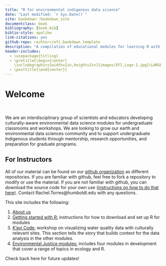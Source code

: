 ```yaml
--- 
title: "R for environmental indigenous data science"
date: "Last modified: `r Sys.Date()`"
site: bookdown::bookdown_site
documentclass: book
bibliography: [book.bib]
biblio-style: apalike
link-citations: yes
github-repo: rachtorr/efi_bookdown_template
description: "A compilation of educational modules for learning R with environmental data "
header-includes:
  - \usepackage{titling}
  - \pretitle{\begin{center}
    \includegraphics[width=2in,height=2in]{images/EFI_Logo-1.jpg}\LARGE\\}
  - \posttitle{\end{center}}
---
```




# Welcome {-}

<div class="header-photo"></div>

</br> 

We are an interdisciplinary group of scientists and educators developing culturally-aware environmental data science modules for undergraduate classrooms and workshops. We are looking to grow our earth and environmental data sciences community and to support undergraduate Indigenous students through mentorship, research opportunities, and preparation for graduate programs.  

## For Instructors 

All of our material can be found on our [github organization](https://github.com/IndigenousEnvDataSci) as different repositories. If you are familiar with github, feel free to fork a repository to modify or use the material. If you are not familiar with github, you can download the source code for your own use ([instructions on how to do that here](https://docs.github.com/en/get-started/start-your-journey/downloading-files-from-github)). Contact Rachel.Torres@humboldt.edu with any questions.

This site includes the following: 

1. [About us](#about-section)
2. [Getting started with R:](#R-section) instructions for how to download and set up R for modules
3. [K'avi Code:](#water-section) workshop on visualizing water quality data with culturally relevant sites. This section tells the story that builds context for the data analysis in the other modules. 
4. [Environmental Justice modules:](#EJ-section) includes four modules in development that cover a range of topics in ecology and R. 

Check back here for future updates! 
